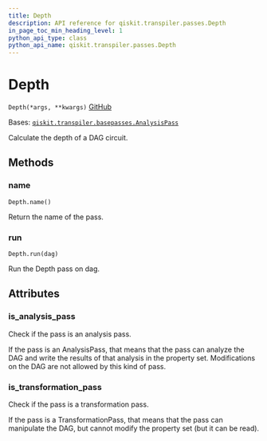 ```yaml
---
title: Depth
description: API reference for qiskit.transpiler.passes.Depth
in_page_toc_min_heading_level: 1
python_api_type: class
python_api_name: qiskit.transpiler.passes.Depth
---
```


# Depth

<span id="qiskit.transpiler.passes.Depth" />

`Depth(*args, **kwargs)` [GitHub](https://github.com/qiskit/qiskit/tree/stable/0.21/qiskit/transpiler/passes/analysis/depth.py "view source code")

Bases: [`qiskit.transpiler.basepasses.AnalysisPass`](qiskit.transpiler.AnalysisPass "qiskit.transpiler.basepasses.AnalysisPass")

Calculate the depth of a DAG circuit.

## Methods

### name

<span id="qiskit.transpiler.passes.Depth.name" />

`Depth.name()`

Return the name of the pass.

### run

<span id="qiskit.transpiler.passes.Depth.run" />

`Depth.run(dag)`

Run the Depth pass on dag.

## Attributes

<span id="qiskit.transpiler.passes.Depth.is_analysis_pass" />

### is\_analysis\_pass

Check if the pass is an analysis pass.

If the pass is an AnalysisPass, that means that the pass can analyze the DAG and write the results of that analysis in the property set. Modifications on the DAG are not allowed by this kind of pass.

<span id="qiskit.transpiler.passes.Depth.is_transformation_pass" />

### is\_transformation\_pass

Check if the pass is a transformation pass.

If the pass is a TransformationPass, that means that the pass can manipulate the DAG, but cannot modify the property set (but it can be read).

